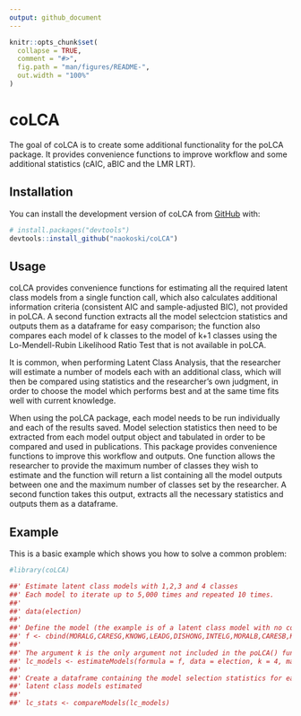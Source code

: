 ```yaml
---
output: github_document
---
```


<!-- README.md is generated from README.Rmd. Please edit that file -->

```r
knitr::opts_chunk$set(
  collapse = TRUE,
  comment = "#>",
  fig.path = "man/figures/README-",
  out.width = "100%"
)
```

# coLCA

<!-- badges: start -->
<!-- badges: end -->

The goal of coLCA is to create some additional functionality for the poLCA package. It provides convenience functions to improve workflow and some additional statistics (cAIC, aBIC and the LMR LRT). 

## Installation

You can install the development version of coLCA from [GitHub](https://github.com/) with:

``` r
# install.packages("devtools")
devtools::install_github("naokoski/coLCA")
```

## Usage

coLCA provides convenience functions for estimating all the required latent class models from a single function call, which also calculates additional information criteria (consistent AIC and sample-adjusted BIC), not provided in poLCA. A second function extracts all the model selectcion statistics and outputs them as a dataframe for easy comparison; the function also compares each model of k classes to the model of k+1 classes using the Lo-Mendell-Rubin Likelihood Ratio Test that is not available in poLCA.  

It is common, when performing Latent Class Analysis, that the researcher will estimate a number of models each with an additional class, which will then be compared using statistics and the researcher's own judgment, in order to choose the model which performs best and at the same time fits well with current knowledge.

When using the poLCA package, each model needs to be run individually and each of the results saved. Model selection statistics then need to be extracted from each model output object and tabulated in order to be compared and used in publications. This package provides convenience functions to improve this workflow and outputs. One function allows the researcher to provide the maximum number of classes they wish to estimate and the function will return a list containing all the model outputs between one and the maximum number of classes set by the researcher. A second function takes this output, extracts all the necessary statistics and outputs them as a dataframe. 


## Example

This is a basic example which shows you how to solve a common problem:

```r

#library(coLCA)

##' Estimate latent class models with 1,2,3 and 4 classes
##' Each model to iterate up to 5,000 times and repeated 10 times.
##' 
##' data(election)
##' 
##' Define the model (the example is of a latent class model with no covariates)
##' f <- cbind(MORALG,CARESG,KNOWG,LEADG,DISHONG,INTELG,MORALB,CARESB,KNOWB,LEADB,DISHONB,INTELB) ~ 1
##' 
##' The argument k is the only argument not included in the poLCA() function. All other arguments are the same.
##' lc_models <- estimateModels(formula = f, data = election, k = 4, maxiter = 5000, nrep = 10)
##' 
##' Create a dataframe containing the model selection statistics for each of the 
##' latent class models estimated
##' 
##' lc_stats <- compareModels(lc_models)
```

